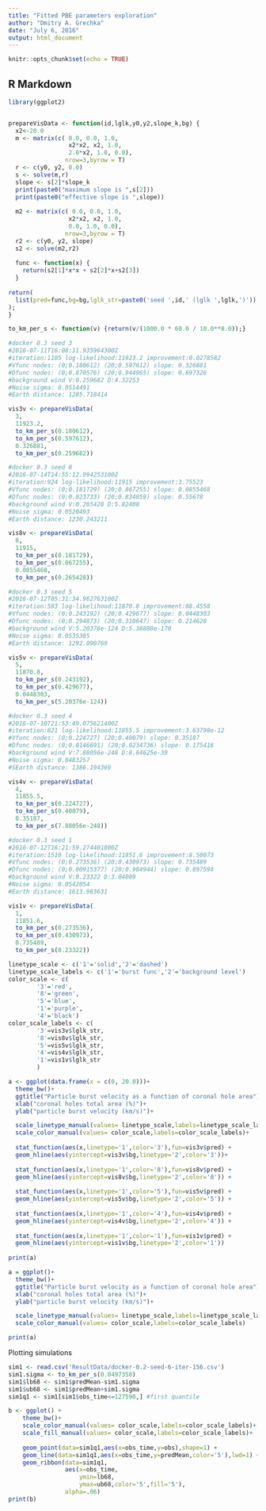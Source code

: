 ```yaml
---
title: "Fitted PBE parameters exploration"
author: "Dmitry A. Grechka"
date: "July 6, 2016"
output: html_document
---
```


```r
knitr::opts_chunk$set(echo = TRUE)
```

## R Markdown

```r
library(ggplot2)


prepareVisData <- function(id,lglk,y0,y2,slope_k,bg) {
  x2<-20.0
  m <- matrix(c( 0.0, 0.0, 1.0,
                 x2*x2, x2, 1.0,
                 2.0*x2, 1.0, 0.0),
                nrow=3,byrow = T)
  r <- c(y0, y2, 0.0)
  s <- solve(m,r)
  slope <- s[2]*slope_k
  print(paste0("maximum slope is ",s[2]))
  print(paste0("effective slope is ",slope))
  
  m2 <- matrix(c( 0.0, 0.0, 1.0,
                 x2*x2, x2, 1.0,
                 0.0, 1.0, 0.0),
                nrow=3,byrow = T)
  r2 <- c(y0, y2, slope)
  s2 <- solve(m2,r2)
  
  func <- function(x) {
    return(s2[1]*x*x + s2[2]*x+s2[3])
  }
  
return(
  list(pred=func,bg=bg,lglk_str=paste0('seed ',id,' (lglk ',lglk,')'))
);
}

to_km_per_s <- function(v) {return(v/(1000.0 * 60.0 / 10.0**8.0));}

#docker 0.3 seed 3
#2016-07-11T16:08:11.935964300Z 
#iteration:1105 log-likelihood:11923.2 improvement:0.0278582
#Vfunc nodes: (0;0.180612) (20;0.597612) slope: 0.326881
#Dfunc nodes: (0;0.870576) (20;0.944965) slope: 0.697326
#background wind V:0.259682 D:4.32253
#Noise sigma: 0.0514491
#Earth distance: 1285.718414

vis3v <- prepareVisData(
  3,
  11923.2,
  to_km_per_s(0.180612),
  to_km_per_s(0.597612),
  0.326881,
  to_km_per_s(0.259682))

#docker 0.3 seed 8
#2016-07-14T14:55:12.994253100Z 
#iteration:924 log-likelihood:11915 improvement:3.75523
#Vfunc nodes: (0;0.181729) (20;0.867255) slope: 0.0855468
#Dfunc nodes: (0;0.823733) (20;0.834859) slope: 0.55678
#background wind V:0.265428 D:5.82408
#Noise sigma: 0.0520493
#Earth distance: 1230.243211

vis8v <- prepareVisData(
  8,
  11915,
  to_km_per_s(0.181729),
  to_km_per_s(0.867255),
  0.0855468,
  to_km_per_s(0.265428))

#docker 0.3 seed 5
#2016-07-12T05:31:34.962763100Z 
#iteration:583 log-likelihood:11870.8 improvement:88.4558
#Vfunc nodes: (0;0.243192) (20;0.429677) slope: 0.0448303
#Dfunc nodes: (0;0.294873) (20;0.310647) slope: 0.214628
#background wind V:5.20376e-124 D:5.38888e-170
#Noise sigma: 0.0535385
#Earth distance: 1292.090769

vis5v <- prepareVisData(
  5,
  11870.8,
  to_km_per_s(0.243192),
  to_km_per_s(0.429677),
  0.0448303,
  to_km_per_s(5.20376e-124))

#docker 0.3 seed 4
#2016-07-10T21:53:49.075621400Z 
#iteration:821 log-likelihood:11855.5 improvement:3.63798e-12
#Vfunc nodes: (0;0.224727) (20;0.40079) slope: 0.35187
#Dfunc nodes: (0;0.0146691) (20;0.0234736) slope: 0.175416
#background wind V:7.88056e-248 D:8.64625e-39
#Noise sigma: 0.0483257
#SEarth distance: 1386.194369

vis4v <- prepareVisData(
  4,
  11855.5,
  to_km_per_s(0.224727),
  to_km_per_s(0.40079),
  0.35187,
  to_km_per_s(7.88056e-248))

#docker 0.3 seed 1
#2016-07-12T16:21:59.274401800Z 
#iteration:1510 log-likelihood:11851.6 improvement:8.50073
#Vfunc nodes: (0;0.273536) (20;0.430973) slope: 0.735489
#Dfunc nodes: (0;0.00915377) (20;0.984944) slope: 0.897594
#background wind V:0.23322 D:3.04009
#Noise sigma: 0.0542054
#Earth distance: 1613.963631

vis1v <- prepareVisData(
  1,
  11851.6,
  to_km_per_s(0.273536),
  to_km_per_s(0.430973),
  0.735489,
  to_km_per_s(0.23322))

```

```r

linetype_scale <- c('1'='solid','2'='dashed')
linetype_scale_labels <- c('1'='burst func','2'='background level')
color_scale <- c(
        '3'='red',
        '8'='green',
        '5'='blue',
        '1'='purple',
        '4'='black')
color_scale_labels <- c(
        '3'=vis3v$lglk_str,
        '8'=vis8v$lglk_str,
        '5'=vis5v$lglk_str,
        '4'=vis4v$lglk_str,
        '1'=vis1v$lglk_str
        )

a <- ggplot(data.frame(x = c(0, 20.0)))+
  theme_bw()+
  ggtitle("Particle burst velocity as a function of coronal hole area")+
  xlab("coronal holes total area (%)")+
  ylab("particle burst velocity (km/s)")+

  scale_linetype_manual(values= linetype_scale,labels=linetype_scale_labels)+
  scale_color_manual(values= color_scale,labels=color_scale_labels)+
  
  stat_function(aes(x,linetype='1',color='3'),fun=vis3v$pred) +
  geom_hline(aes(yintercept=vis3v$bg,linetype='2',color='3'))+
  
  stat_function(aes(x,linetype='1',color='8'),fun=vis8v$pred) +
  geom_hline(aes(yintercept=vis8v$bg,linetype='2',color='8')) +
  
  stat_function(aes(x,linetype='1',color='5'),fun=vis5v$pred) +
  geom_hline(aes(yintercept=vis5v$bg,linetype='2',color='5')) +
  
  stat_function(aes(x,linetype='1',color='4'),fun=vis4v$pred) +
  geom_hline(aes(yintercept=vis4v$bg,linetype='2',color='4')) +
  
  stat_function(aes(x,linetype='1',color='1'),fun=vis1v$pred) +
  geom_hline(aes(yintercept=vis1v$bg,linetype='2',color='1'))
  
print(a)
```

```r

a = ggplot()+
  theme_bw()+
  ggtitle("Particle burst velocity as a function of coronal hole area")+
  xlab("coronal holes total area (%)")+
  ylab("particle burst velocity (km/s)")+

  scale_linetype_manual(values= linetype_scale,labels=linetype_scale_labels)+
  scale_color_manual(values= color_scale,labels=color_scale_labels)

print(a)
```


Plotting simulations

```r
sim1 <- read.csv('ResultData/docker-0.2-seed-6-iter-156.csv')
sim1.sigma <- to_km_per_s(0.0497358)
sim1$lb68 <- sim1$predMean-sim1.sigma
sim1$ub68 <- sim1$predMean+sim1.sigma
sim1q1 <- sim1[sim1$obs_time<=127590,] #first quantile

b <- ggplot() +
    theme_bw()+
    scale_color_manual(values= color_scale,labels=color_scale_labels)+
    scale_fill_manual(values= color_scale,labels=color_scale_labels)+
  
    geom_point(data=sim1q1,aes(x=obs_time,y=obs),shape=1) +
    geom_line(data=sim1q1,aes(x=obs_time,y=predMean,color='5'),lwd=1) +
    geom_ribbon(data=sim1q1,
                aes(x=obs_time,
                    ymin=lb68,
                    ymax=ub68,color='5',fill='5'),
                alpha=.06)
print(b)
```
